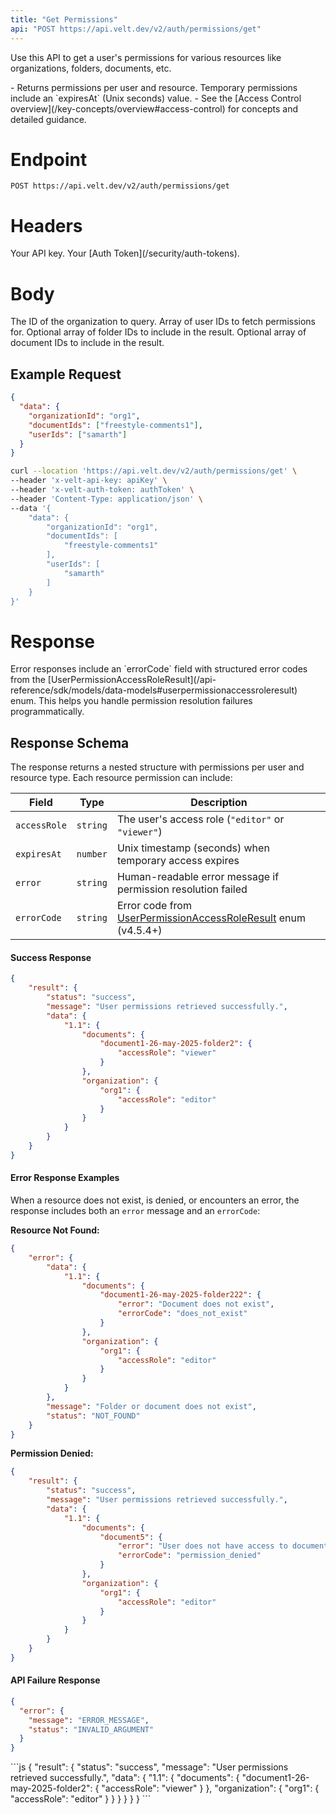 ```yaml
---
title: "Get Permissions"
api: "POST https://api.velt.dev/v2/auth/permissions/get"
---
```


Use this API to get a user's permissions for various resources like organizations, folders, documents, etc.

<Info>
- Returns permissions per user and resource. Temporary permissions include an `expiresAt` (Unix seconds) value.
- See the [Access Control overview](/key-concepts/overview#access-control) for concepts and detailed guidance.
</Info>

# Endpoint
`POST https://api.velt.dev/v2/auth/permissions/get`

# Headers
<ParamField header="x-velt-api-key" type="string" required>
  Your API key.
</ParamField>

<ParamField header="x-velt-auth-token" type="string" required>
  Your [Auth Token](/security/auth-tokens).
</ParamField>

# Body

<ParamField body="data" type="object" required>
  <Expandable title="properties">
    <ParamField body="organizationId" type="string" required>
      The ID of the organization to query.
    </ParamField>
    <ParamField body="userIds" type="array" required>
      Array of user IDs to fetch permissions for.
    </ParamField>
    <ParamField body="folderIds" type="array">
      Optional array of folder IDs to include in the result.
    </ParamField>
    <ParamField body="documentIds" type="array">
      Optional array of document IDs to include in the result.
    </ParamField>
  </Expandable>
</ParamField>

## Example Request

<Tabs>
<Tab title="JSON">

```json
{
  "data": {
    "organizationId": "org1",
    "documentIds": ["freestyle-comments1"],
    "userIds": ["samarth"]
  }
}
```

</Tab>
<Tab title="cURL">

```bash cURL
curl --location 'https://api.velt.dev/v2/auth/permissions/get' \
--header 'x-velt-api-key: apiKey' \
--header 'x-velt-auth-token: authToken' \
--header 'Content-Type: application/json' \
--data '{
    "data": {
        "organizationId": "org1",
        "documentIds": [
            "freestyle-comments1"
        ],
        "userIds": [
            "samarth"
        ]
    }
}'
```

</Tab>
</Tabs>

# Response

<Info>
Error responses include an `errorCode` field with structured error codes from the [UserPermissionAccessRoleResult](/api-reference/sdk/models/data-models#userpermissionaccessroleresult) enum. This helps you handle permission resolution failures programmatically.
</Info>

## Response Schema

The response returns a nested structure with permissions per user and resource type. Each resource permission can include:

| Field | Type | Description |
|-------|------|-------------|
| `accessRole` | `string` | The user's access role (`"editor"` or `"viewer"`) |
| `expiresAt` | `number` | Unix timestamp (seconds) when temporary access expires |
| `error` | `string` | Human-readable error message if permission resolution failed |
| `errorCode` | `string` | Error code from [UserPermissionAccessRoleResult](/api-reference/sdk/models/data-models#userpermissionaccessroleresult) enum (v4.5.4+) |

#### Success Response

```json
{
    "result": {
        "status": "success",
        "message": "User permissions retrieved successfully.",
        "data": {
            "1.1": {
                "documents": {
                    "document1-26-may-2025-folder2": {
                        "accessRole": "viewer"
                    }
                },
                "organization": {
                    "org1": {
                        "accessRole": "editor"
                    }
                }
            }
        }
    }
}
```

#### Error Response Examples

When a resource does not exist, is denied, or encounters an error, the response includes both an `error` message and an `errorCode`:

**Resource Not Found:**
```json
{
    "error": {
        "data": {
            "1.1": {
                "documents": {
                    "document1-26-may-2025-folder222": {
                        "error": "Document does not exist",
                        "errorCode": "does_not_exist"
                    }
                },
                "organization": {
                    "org1": {
                        "accessRole": "editor"
                    }
                }
            }
        },
        "message": "Folder or document does not exist",
        "status": "NOT_FOUND"
    }
}
```

**Permission Denied:**
```json
{
    "result": {
        "status": "success",
        "message": "User permissions retrieved successfully.",
        "data": {
            "1.1": {
                "documents": {
                    "document5": {
                        "error": "User does not have access to document",
                        "errorCode": "permission_denied"
                    }
                },
                "organization": {
                    "org1": {
                        "accessRole": "editor"
                    }
                }
            }
        }
    }
}
```

#### API Failure Response

```json
{
  "error": {
    "message": "ERROR_MESSAGE",
    "status": "INVALID_ARGUMENT"
  }
}
```

<ResponseExample>
```js
{
    "result": {
        "status": "success",
        "message": "User permissions retrieved successfully.",
        "data": {
            "1.1": {
                "documents": {
                    "document1-26-may-2025-folder2": {
                        "accessRole": "viewer"
                    }
                },
                "organization": {
                    "org1": {
                        "accessRole": "editor"
                    }
                }
            }
        }
    }
}
```
</ResponseExample>


